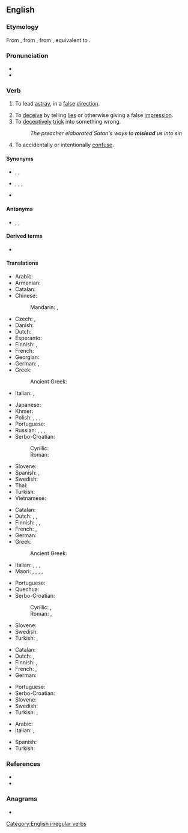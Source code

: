 ==English==

===Etymology===
From {{inh|en|enm|misleden}}, from {{inh|en|ang|mislǣdan|t=to mislead}}, from {{inh|en|gem-pro|*missalaidijaną|t=to mislead}}, equivalent to {{prefix|en|mis|lead}}.

===Pronunciation===
* {{IPA|/mɪsˈliːd/|lang=en}}
* {{rhymes|iːd|lang=en}}
<!-- * {{audio|en-us-mislead.ogg|Audio (US)|lang=en}} --> <!--seems wrong, sounds like "misled"-->

===Verb===
{{en-verb|misleads|misleading|misled}} {{lb|en|transitive}}

# {{lb|en|literally}} To lead [[astray]], in a [[false]] [[direction]].
# To [[deceive]] by telling [[lies]] or otherwise giving a false [[impression]].
# To [[deceptively]] [[trick]] into something wrong.
#: ''The preacher elaborated Satan's ways to '''mislead''' us into sin''
# To accidentally or intentionally [[confuse]].

====Synonyms====
* {{sense|lead in a false direction}} {{l|ang|forlead}}, {{l|en|misguide}}, {{l|en|misinform}}
* {{sense|deceive by giving a false impression}} {{l|en|deceive}}, {{l|en|delude}}, {{l|en|beguile}}, {{l|en|cheat}}
* {{sense|trick into something wrong}} {{l|en|seduce}}

====Antonyms====
* {{l|en|guide}}, {{l|en|lead}}, {{l|en|direct}}

====Derived terms====
* {{l|en|misleading|pos=a}}

====Translations====
{{trans-top|lead in a false direction}}
* Arabic: {{t|ar|أَضَلَّ}}
* Armenian: {{t-needed|hy}}
* Catalan: {{t+|ca|desencaminar}}
* Chinese:
*: Mandarin: {{t+|cmn|誤導}}, {{t+|cmn|误导}}
* Czech: {{t+|cs|svést}}, {{t|cs|klamat}}
* Danish: {{t|da|vildlede}}
* Dutch: {{t+|nl|misleiden}}
* Esperanto: {{t-needed|eo}}
* Finnish: {{t|fi|johtaa harhaan}}, {{t+|fi|harhauttaa}}
* French: {{t+|fr|égarer}}
* Georgian: {{t-needed|ka}}
* German: {{t|de|in die Irre führen}}, {{t+|de|irreführen}}
* Greek:
*: Ancient Greek: {{t|grc|πλανάω}}
* Italian: {{t|it|portare sulla cattiva strada}}, {{t+|it|sviare}}
{{trans-mid}}
* Japanese: {{t-needed|ja}}
* Khmer: {{t-needed|km}}
* Polish: {{t|pl|wprowadzać w błąd|impf}}, {{t+|pl|wprowadzić w błąd|pf}}, {{t+|pl|mylić|impf}}, {{t|pl|zmylić|pf}}
* Portuguese: {{t|pt|desencaminhar}}
* Russian: {{t+|ru|вводи́ть в заблужде́ние|impf}}, {{t+|ru|ввести́ в заблужде́ние|pf}}, {{t+|ru|обма́нывать|impf}}, {{t+|ru|обману́ть|pf}}
* Serbo-Croatian:
*: Cyrillic: {{t|sh|обманути}}
*: Roman: {{t+|sh|obmanuti}}
* Slovene: {{t|sl|zavêsti}}
* Spanish: {{t|es|propiciar equivocarse}}, {{t+|es|desencaminar}}
* Swedish: {{t+|sv|vilseleda}}
* Thai: {{t-needed|th}}
* Turkish: {{t+|tr|ayartmak}}
* Vietnamese: {{t-needed|vi}}
{{trans-bottom}}

{{trans-top|to deceive by lies or other false impression}}
* Catalan: {{t+|ca|enganyar}}
* Dutch: {{t+|nl|misleiden}}, {{t+|nl|bedotten}}, {{t+|nl|bedriegen}}
* Finnish: {{t+|fi|vedättää}}, {{t|fi|johtaa harhaan}}, {{t+|fi|harhauttaa}}
* French: {{t+|fr|égarer}}, {{t+|fr|mésinformer}}
* German: {{t|de|in die Irre führen}}
* Greek:
*: Ancient Greek: {{t|grc|πλανάω}}
* Italian: {{t+|it|ingannare}}, {{t+|it|raggirare}}, {{t+|it|truffare}}, {{t|it|disinformare}}
* Maori: {{t|mi|tuapeka}}, {{t|mi|whakatuapeka}}, {{t|mi|rūpahu}}, {{t|mi|papahu}}, {{t|mi|whakapōhēhē}}
{{trans-mid}}
* Portuguese: {{t+|pt|enganar}}
* Quechua: {{t|qu|pallquy}}
* Serbo-Croatian:
*: Cyrillic: {{t|sh|завести}}, {{t|sh|обманути}}
*: Roman: {{t+|sh|zavesti}}, {{t+|sh|obmanuti}}
* Slovene: {{t|sl|zavêsti}}
* Swedish: {{t+|sv|vilseleda}}
* Turkish: {{t+|tr|kandırmak}}, {{t+|tr|aldatmak}}
{{trans-bottom}}

{{trans-top|to deceptively trick into something wrong}}
* Catalan: {{t+|ca|enganyar}}
* Dutch: {{t+|nl|verleiden}}, {{t+|nl|verlokken}}
* Finnish: {{t+|fi|vietellä}}, {{t|fi|viekotella}}
* French: {{t+|fr|égarer}}, {{t+|fr|induire en erreur}}
* German: {{t|de|in die Irre führen}}
{{trans-mid}}
* Portuguese: {{t+|pt|enganar}}
* Serbo-Croatian: {{t-needed|sh}}
* Slovene: {{t|sl|zavêsti}}
* Swedish: {{t+|sv|förleda}}
* Turkish: {{t+|tr|ayartmak}}, {{t+|tr|kandırmak}}
{{trans-bottom}}

{{trans-see|trick or mislead|deceive}}

{{checktrans-top}}
* Arabic: {{t-check|ar|غَرَّ}}
* Italian: {{t+check|it|ingannare}}, {{t-check|it|prendere in giro}}
{{trans-mid}}
* Spanish: {{t+check|es|engañar}}
* Turkish: {{t+check|tr|kandırmak}}
{{trans-bottom}}

===References===
* {{R:Century 1911}}
* {{R:Webster 1913}}

===Anagrams===
* {{anagrams|en|a=adeilms|elasmid|m'ladies|medial s|medials|misdeal|smailed}}

[[Category:English irregular verbs]]